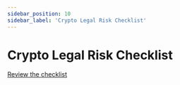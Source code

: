 ```yaml
---
sidebar_position: 10
sidebar_label: 'Crypto Legal Risk Checklist'
---
```



# Crypto Legal Risk Checklist
<CryptoLegalIntro />

[Review the checklist](/wiki/crypto-legal-risk-checklist#the-checklist)
